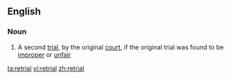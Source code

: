 ==English==
===Noun===
{{en-noun}}
#{{law}} A second [[trial]], by the original [[court]], if the original trial was found to be [[improper]] or [[unfair]]

[[ta:retrial]]
[[vi:retrial]]
[[zh:retrial]]